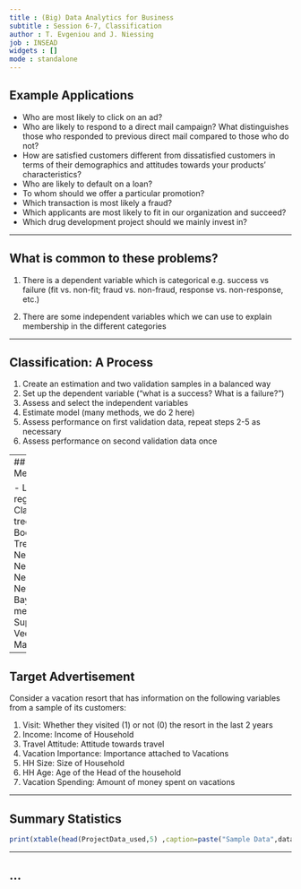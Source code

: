 ```yaml
---
title : (Big) Data Analytics for Business
subtitle : Session 6-7, Classification
author : T. Evgeniou and J. Niessing
job : INSEAD
widgets : []
mode : standalone 
---
```


## Example Applications

- Who are most likely to click on an ad? 
- Who are likely to respond to a direct mail campaign? What distinguishes those who responded to previous direct mail compared to those who do not?
- How are satisfied customers different from dissatisfied customers in terms of their demographics and attitudes towards your products’ characteristics?
- Who are likely to default on a loan?
- To whom should we offer a particular promotion?
- Which transaction is most likely a fraud?
- Which applicants are most likely to fit in our organization and succeed?
- Which drug development project should we mainly invest in?

---

## What is common to these problems?

1. There is a dependent variable which is categorical e.g. success vs failure (fit vs. non-fit; fraud vs. non-fraud, response vs. non-response, etc.)

2. There are some independent variables which we can use to explain membership in the different categories

---

## Classification: A Process

1. Create an estimation and two validation samples in a balanced way 
2. Set up the dependent variable (“what is a success? What is a failure?”)
3. Assess and select the independent variables
4. Estimate model (many methods, we do 2 here)
5. Assess performance on first validation data, repeat steps 2-5 as necessary
6. Assess performance on second validation data once

---
## Various Methods

- Logistic regression
- Classification trees
- Boosted Trees
- Nearest Neighbors
- Neural Networks
- Bayesian methods
- Support Vector Machines
… 

---

## Target Advertisement 

Consider a vacation resort that has information on the following variables from a sample of its customers:

1. Visit: Whether they visited (1) or not (0) the resort in the last 2 years
2. Income: Income of Household
3. Travel Attitude: Attitude towards travel
4. Vacation Importance: Importance attached to Vacations
5. HH Size: Size of Household
6. HH Age: Age of the Head of the household
7. Vacation Spending: Amount of money spent on vacations

---

## Summary Statistics


```r
print(xtable(head(ProjectData_used,5) ,caption=paste("Sample Data",data_name,sep=" "), digits=1,),type="html",html.table.attributes = "class='table table-striped table-hover table-bordered'",caption.placement="top",comment = FALSE,include.rownames = TRUE)
```

---

## ...

